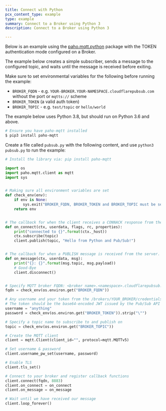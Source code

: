 ```yaml
---
title: Connect with Python
pcx_content_type: example
type: example
summary: Connect to a Broker using Python 3
description: Connect to a Broker using Python 3

---
```


Below is an example using the [paho.mqtt.python](https://github.com/eclipse/paho.mqtt.python) package with the TOKEN authentication mode configured on a Broker.

The example below creates a simple subscriber, sends a message to the configured topic, and waits until the message is received before exiting.

Make sure to set environmental variables for the following before running the example:

* `BROKER_FQDN` - e.g. `YOUR-BROKER.YOUR-NAMESPACE.cloudflarepubsub.com` without the port or `mqtts://` scheme
* `BROKER_TOKEN` (a valid auth token)
* `BROKER_TOPIC` - e.g. `test/topic` or `hello/world`

The example below uses Python 3.8, but should run on Python 3.6 and above.

```sh
# Ensure you have paho-mqtt installed
$ pip3 install paho-mqtt
```

Create a file called `pubsub.py` with the following content, and use `python3 pubsub.py` to run the example:

```python
# Install the library via: pip install paho-mqtt

import os
import paho.mqtt.client as mqtt
import sys


# Making sure all environment variables are set
def check_env(env):
    if env is None:
        sys.exit("BROKER_FQDN, BROKER_TOKEN and BROKER_TOPIC must be set.")
    return env


# The callback for when the client receives a CONNACK response from the server.
def on_connect(ctx, userdata, flags, rc, properties):
    print("connected to {}".format(ctx._host))
    ctx.subscribe(topic)
    client.publish(topic, "Hello from Python and Pub/Sub!")


# The callback for when a PUBLISH message is received from the server.
def on_message(ctx, userdata, msg):
    print("{}: {}".format(msg.topic, msg.payload))
    # Good-Bye
    client.disconnect()


# Specify MQTT broker FQDN: <broker name>.<namespace>.cloudflarepubsub.com
fqdn = check_env(os.environ.get("BROKER_FQDN"))

# Any username and your token from the /brokers/YOUR_BROKER/credentials endpoint
# The token should be the base64-encoded JWT issued by the Pub/Sub API
username = "anything"
password = check_env(os.environ.get("BROKER_TOKEN")).strip("\"")

# Specify a topic name to subscribe to and publish on
topic = check_env(os.environ.get("BROKER_TOPIC"))

# Create the MQTT client
client = mqtt.Client(client_id="", protocol=mqtt.MQTTv5)

# Set username & password
client.username_pw_set(username, password)

# Enable TLS
client.tls_set()

# Connect to your broker and register callback functions
client.connect(fqdn, 8883)
client.on_connect = on_connect
client.on_message = on_message

# Wait until we have received our message
client.loop_forever()
```
